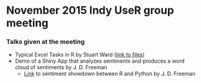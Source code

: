 # November 2015 Indy UseR group meeting

### Talks given at the meeting

* Typical Excel Tasks in R by Stuart Ward ([link to files](ExcelTasks_talk/))
* Demo of a Shiny App that analyzes sentiments and produces a word cloud of sentiments by J. D. Freeman
     + [Link](https://github.com/JD-Freeman/Sentiment-Analysis-Showdown) to sentiment showdown between R and Python by J. D. Freeman
    
